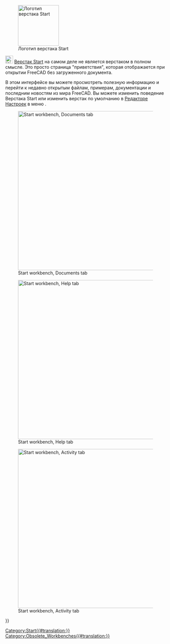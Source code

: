 <languages/>

<div class="mw-translate-fuzzy">
{{Docnav/ru
|[[Spreadsheet_Workbench/ru|Верстак Spreadsheet]]
|[[Surface_Workbench/ru|Верстак Surface]]
|IconL=Workbench_Spreadsheet.svg
|IconR=Workbench_Surface.svg
}}
</div>

{{VeryImportantMessage|The '''Start Workbench''' is no longer included after version 0.21.<br>
It has been replaced by the Start page that can be accessed via the [[Std_Help_Menu|Help menu]].}}

[[Image:Workbench_Start.svg|thumb|128px|Логотип верстака Start]]

[[Image:Workbench_Start.svg|24px]] [[Start_Workbench/ru|Верстак Start]] на самом деле не является верстаком в полном смысле. Это просто страница "приветствия", которая отображается при открытии FreeCAD без загруженного документа.

<div class="mw-translate-fuzzy">
В этом интерфейсе вы можете просмотреть полезную информацию и перейти к недавно открытым файлам, примерам, документации и последним новостям из мира FreeCAD. Вы можете изменить поведение Верстака Start или изменить верстак по умолчанию в [[Preferences_Editor/ru|Редакторе Настроек]] в меню {{MenuCommand|Правка → Настройки → Start}}.
</div>

[[Image:Start_Documents.png|thumb|left|500px|Start workbench, Documents tab]]

[[Image:Start_Help.png|thumb|left|500px|Start workbench, Help tab]]

[[Image:Start_Activity.png|thumb|left|500px|Start workbench, Activity tab]]


<div class="mw-translate-fuzzy">
{{Docnav/ru
|[[Spreadsheet_Workbench/ru|Верстак Spreadsheet]]
|[[Surface_Workbench/ru|Верстак Surface]]
|IconL=Workbench_Spreadsheet.svg
|IconR=Workbench_Surface.svg
}}
</div>

{{Userdocnavi{{#translation:}}}}
[[Category:Start{{#translation:}}]]
[[Category:Obsolete_Workbenches{{#translation:}}]]